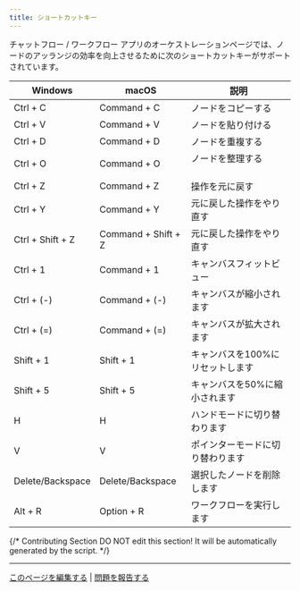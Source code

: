 ```yaml
---
title: ショートカットキー
---
```


チャットフロー / ワークフロー アプリのオーケストレーションページでは、ノードのアッランジの効率を向上させるために次のショートカットキーがサポートされています。

| Windows          | macOS               | 説明　　　                       |
| ---------------- | ------------------- | ------------------------------ |
| Ctrl + C         | Command + C         | ノードをコピーする                |
| Ctrl + V         | Command + V         | ノードを貼り付ける                |
| Ctrl + D         | Command + D         | ノードを重複する        　        |
| Ctrl + O         | Command + O         | ノードを整理する  　　　           |
| Ctrl + Z         | Command + Z         | 操作を元に戻す  　                |
| Ctrl + Y         | Command + Y         | 元に戻した操作をやり直す           |
| Ctrl + Shift + Z | Command + Shift + Z | 元に戻した操作をやり直す           |
| Ctrl + 1         | Command + 1         | キャンバスフィットビュー           |
| Ctrl + (-)       | Command + (-)       | キャンバスが縮小されます           |
| Ctrl + (=)       | Command + (=)       | キャンバスが拡大されます           |
| Shift + 1        | Shift + 1           | キャンバスを100%にリセットします　  |
| Shift + 5        | Shift + 5           | キャンバスを50%に縮小されます    　 |
| H                | H                   | ハンドモードに切り替わります        |
| V                | V                   | ポインターモードに切り替わります　   |
| Delete/Backspace | Delete/Backspace    | 選択したノードを削除します          |
| Alt + R          | Option + R          | ワークフローを実行します     　     |

{/*
Contributing Section
DO NOT edit this section!
It will be automatically generated by the script.
*/}

---

[このページを編集する](https://github.com/langgenius/dify-docs/edit/main/ja-jp/documentation/pages/build/shortcut-key.mdx) | [問題を報告する](https://github.com/langgenius/dify-docs/issues/new?template=docs.yml)

